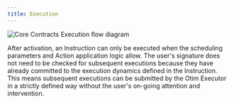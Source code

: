 ```yaml
---
title: Execution
---
```


![Core Contracts Execution flow diagram](/img/core-contracts-execution.png)

After activation, an Instruction can only be executed when the scheduling parameters and Action application logic allow. The user's signature does not need to be checked for subsequent executions because they have already committed to the execution dynamics defined in the Instruction. This means subsequent executions can be submitted by the Otim Executor in a strictly defined way without the user's on-going attention and intervention.
